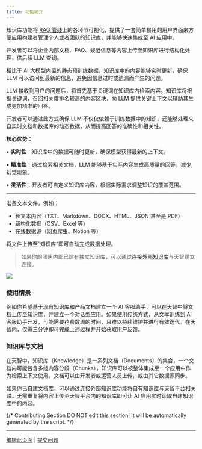 ```yaml
---
title: 功能简介
---
```


知识库功能将 [RAG 管线](/zh-hans/learn-more/extended-reading/retrieval-augment/rerank)上的各环节可视化，提供了一套简单易用的用户界面来方便应用构建者管理个人或者团队的知识库，并能够快速集成至 AI 应用中。

开发者可以将企业内部文档、FAQ、规范信息等内容上传至知识库进行结构化处理，供后续 LLM 查询。

相比于 AI 大模型内置的静态预训练数据，知识库中的内容能够实时更新，确保 LLM 可以访问到最新的信息，避免因信息过时或遗漏而产生的问题。

LLM 接收到用户的问题后，将首先基于关键词在知识库内检索内容。知识库将根据关键词，召回相关度排名较高的内容区块，向 LLM 提供关键上下文以辅助其生成更加精准的回答。

开发者可以通过此方式确保 LLM 不仅仅依赖于训练数据中的知识，还能够处理来自实时文档和数据库的动态数据，从而提高回答的准确性和相关性。

**核心优势：**

• **实时性**：知识库中的数据可随时更新，确保模型获得最新的上下文。

• **精准性**：通过检索相关文档，LLM 能够基于实际内容生成高质量的回答，减少幻觉现象。

• **灵活性**：开发者可自定义知识库内容，根据实际需求调整知识的覆盖范围。

***

准备文本文件，例如：

* 长文本内容（TXT、Markdown、DOCX、HTML、JSON 甚至是 PDF）
* 结构化数据（CSV、Excel 等）
* 在线数据源（网页爬虫、Notion 等）

将文件上传至“知识库”即可自动完成数据处理。

> 如果你的团队内部已建有独立知识库，可以通过[连接外部知识库](/zh-hans/guides/knowledge-base/connect-external-knowledge-base)与天智建立连接。

![](https://assets-docs.dify.ai/2025/04/4c2c02ef54a41d45aae3bead7cdd7319.png)

### 使用情景

例如你希望基于现有知识库和产品文档建立一个 AI 客服助手，可以在天智中将文档上传至知识库，并建立一个对话型应用。如果使用传统方式，从文本训练到 AI 客服助手开发，可能需要花费数周的时间，且难以持续维护并进行有效迭代。在天智内，仅需三分钟即可完成上述过程并开始获取用户反馈。

### 知识库与文档

在天智中，知识库（Knowledge）是一系列文档（Documents）的集合，一个文档内可能包含多组内容分段（Chunks），知识库可以被整体集成至一个应用中作为检索上下文使用。文档可以由开发者或运营人员上传，或由其它数据源同步。

如果你已自建文档库，可以通过[连接外部知识库](/zh-hans/guides/knowledge-base/connect-external-knowledge-base)功能将自有知识库与天智平台相关联。无需重复将内容上传至天智平台内的知识库即可让 AI 应用实时读取自建知识库中的内容。

{/*
Contributing Section
DO NOT edit this section!
It will be automatically generated by the script.
*/}

---

[编辑此页面](https://github.com/langgenius/dify-docs/edit/main/zh-hans/guides/knowledge-base/readme.mdx) | [提交问题](https://github.com/langgenius/dify-docs/issues/new?template=docs.yml)

